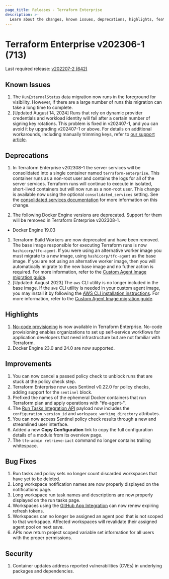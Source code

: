 ```yaml
---
page_title: Releases - Terraform Enterprise
description: >-
  Learn about the changes, known issues, deprecations, highlights, features, improvements, bug fixes, and security fixes for the v202306-1 (710) release.
---
```


# Terraform Enterprise v202306-1 (713)

Last required release: [v202207-2 (642)](/terraform/enterprise/releases/2022/v202207-2)

## Known Issues

1. The `RunExternalStatus` data migration now runs in the foreground for visibility. However, if there are a large number of runs this migration can take a long time to complete.
1. [Updated August 14, 2024] Runs that rely on dynamic provider credentials and workload identity will fail after a certain number of signing key rotations. This problem is fixed in v202407-1, and you can avoid it by upgrading v202407-1 or above. For details on additional workarounds, including manually trimming keys, refer to [our support article](https://support.hashicorp.com/hc/en-us/articles/31715716966419-Issue-with-OIDC-Vault-key-rotation-mechanism-to-incorrectly-identify-the-newest-signing-key).

## Deprecations

1. In Terraform Enterprise v202308-1 the server services will be consolidated into a single container named `terraform-enterprise`. This container runs as a non-root user and contains the logs for all of the server services. Terraform runs will continue to execute in isolated, short-lived containers but will now run as a non-root user. This change is available now using the optional `consolidated_services` setting. See the [consolidated services documentation](/terraform/enterprise/replicated/administration/infrastructure/consolidated-services) for more information on this change.

1. The following Docker Engine versions are deprecated. Support for them will be removed in Terraform Enterprise v202308-1.

- Docker Engine 19.03

1. Terraform Build Workers are now deprecated and have been removed. The base image responsible for executing Terraform runs is now `hashicorp/tfc-agent`. If you were using an alternative worker image you must migrate to a new image, using `hashicorp/tfc-agent` as the base image. If you are not using an alternative worker image, then you will automatically migrate to the new base image and no futher action is required. For more information, refer to the [Custom Agent Image migration guide](/terraform/enterprise/replicated/administration/infrastructure/worker-to-agent-migration).
1. [Updated: August 2023] The `aws` CLI utility is no longer included in the base image. If the `aws` CLI utility is needed in your custom agent image, you may install it by following the [AWS CLI installation instructions](https://docs.aws.amazon.com/cli/latest/userguide/getting-started-install.html). For more information, refer to the [Custom Agent Image migration guide](/terraform/enterprise/replicated/administration/infrastructure/worker-to-agent-migration).

## Highlights

1. [No-code provisioning](/terraform/enterprise/no-code-provisioning/module-design) is now available in Terraform Enterprise. No-code provisioning enables organizations to set up self-service workflows for application developers that need infrastructure but are not familiar with Terraform.
1. Docker Engine 23.0 and 24.0 are now supported.

## Improvements

1. You can now cancel a passed policy check to unblock runs that are stuck at the policy check step.
1. Terraform Enterprise now uses Sentinel v0.22.0 for policy checks, adding support for the `sentinel` block.
1. Prefixed the names of the ephemeral Docker containers that run Terraform plan and apply operations with "tfe-agent-".
1. The [Run Tasks Integration API](/terraform/enterprise/api-docs/run-tasks/run-tasks-integration) payload now includes the `configuration_version_id` and `workspace_working_directory` attributes.
1. You can now access Sentinel policy check results through a new and streamlined user interface.
1. Added a new **Copy Configuration** link to copy the full configuration details of a module from its overview page.
1. The `tfe-admin retrieve-iact` command no longer contains trailing whitespace.

## Bug Fixes

1. Run tasks and policy sets no longer count discarded workspaces that have yet to be deleted.
1. Long workspace notification names are now properly displayed on the notifications page.
1. Long workspace run task names and descriptions are now properly displayed on the run tasks page.
1. Workspaces using the [GitHub App Integration](/terraform/enterprise/application-administration/github-app-integration) can now renew expiring refresh tokens.
1. Workspaces can no longer be assigned an agent pool that is not scoped to that workspace. Affected workspaces will revalidate their assigned agent pool on next save.
1. APIs now return project scoped variable set information for all users with the proper permissions.

## Security

1. Container updates address reported vulnerabilities (CVEs) in underlying packages and dependencies.
